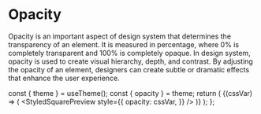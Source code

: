 

<Meta title="WDS/Theme/Tokens/Opacity" />

# Opacity

Opacity is an important aspect of design system that determines the
transparency of an element. It is measured in percentage, where 0% is
completely transparent and 100% is completely opaque. In design system,
opacity is used to create visual hierarchy, depth, and contrast. By
adjusting the opacity of an element, designers can create subtle or
dramatic effects that enhance the user experience.

  const { theme } = useTheme();
  const { opacity } = theme;
  return (
    <ThemeProvider theme={theme}>
      <TokenTable prefix="opacity" tokens={opacity}>
        {(cssVar) => (
          <StyledSquarePreview
            style={{
              opacity: cssVar,
            }}
          />
        )}
      </TokenTable>
    </ThemeProvider>
  );
};

<Opacity />
